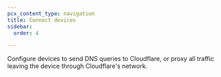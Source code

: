 ```yaml
---
pcx_content_type: navigation
title: Connect devices
sidebar:
  order: 4

---
```



Configure devices to send DNS queries to Cloudflare, or proxy all traffic leaving the device through Cloudflare's network.

<DirectoryListing />
